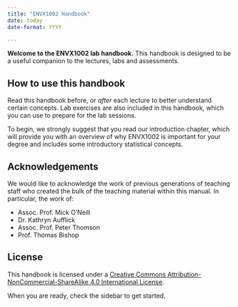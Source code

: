 ```yaml
---
title: "ENVX1002 Handbook"
date: today
date-format: YYYY

---
```


**Welcome to the ENVX1002 lab handbook.** This handbook is designed to be a useful companion to the lectures, labs and assessments.

## How to use this handbook

Read this handbook before, or *after* each lecture to better understand certain concepts. Lab exercises are also included in this handbook, which you can use to prepare for the lab sessions.

To begin, we strongly suggest that you read our introduction chapter, which will provide you with an overview of why ENVX1002 is important for your degree and includes some introductory statistical concepts.

::: {.callout-note collapse="true"}
## Acknowledgements

We would like to acknowledge the work of previous generations of teaching staff who created the bulk of the teaching material within this manual. In particular, the work of:

- Assoc. Prof. Mick O’Neill
- Dr. Kathryn Aufflick
- Assoc. Prof. Peter Thomson
- Prof. Thomas Bishop
:::

::: {.callout-tip collapse="true"}
## License
This handbook is licensed under a [Creative Commons Attribution-NonCommercial-ShareAlike 4.0 International License](https://creativecommons.org/licenses/by-nc-sa/4.0/).
:::


When you are ready, check the sidebar to get started.